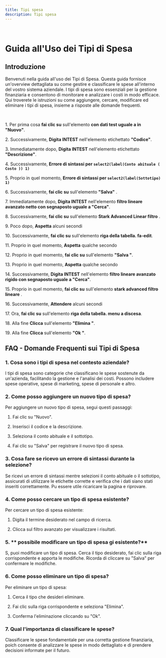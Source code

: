 ```yaml
---
title: Tipi spesa
description: Tipi spesa
---
```

&nbsp;

# Guida all\'Uso dei Tipi di Spesa

## Introduzione

Benvenuti nella guida all\'uso dei Tipi di Spesa\. Questa guida fornisce un\'overview dettagliata su come gestire e classificare le spese all\'interno del vostro sistema aziendale\. I tipi di spesa sono essenziali per la gestione finanziaria e consentono di monitorare e analizzare i costi in modo efficace\. Qui troverete le istruzioni su come aggiungere\, cercare\, modificare ed eliminare i tipi di spesa\, insieme a risposte alle domande frequenti\.

&nbsp;

1\. Per prima cosa **fai clic su** sull\'elemento **con dati test uguale a in \"Nuovo\"**\.

2\. Successivamente\, **Digita INTEST** nell\'elemento etichettato **\"Codice\"**\.

3\. Immediatamente dopo\, **Digita INTEST** nell\'elemento etichettato **\"Descrizione\"**\.

4\. Successivamente\, **Errore di sintassi per `select2(label(Conto abituale ( Costo )) 1)`**

5\. Proprio in quel momento\, **Errore di sintassi per `select2(label(Sottotipo) 1)`**

6\. Successivamente\, **fai clic su** sull\'elemento **\"Salva\"** \.

7\. Immediatamente dopo\, **Digita INTEST** nell\'elemento **filtro lineare avanzato netto con segnaposto uguale a \"Cerca\"**\.

8\. Successivamente\, **fai clic su** sull\'elemento **Stark Advanced Linear filtro** \.

9\. Poco dopo\, **Aspetta** alcuni secondi

10\. Successivamente\, **fai clic su** sull\'elemento **riga della tabella\. fa\-edit**\.

11\. Proprio in quel momento\, **Aspetta** qualche secondo

12\. Proprio in quel momento\, **fai clic su** sull\'elemento **\"Salva \"**\.

13\. Proprio in quel momento\, **Aspetta** qualche secondo

14\. Successivamente\, **Digita INTEST** nell\'elemento **filtro lineare avanzato rigido con segnaposto uguale a \"Cerca\"**\.

15\. Proprio in quel momento\, **fai clic su** sull\'elemento **stark advanced filtro lineare** \.

16\. Successivamente\, **Attendere** alcuni secondi

17\. Ora\, **fai clic su** sull\'elemento **riga della tabella\. menu a discesa**\.

18\. Alla fine **Clicca** sull\'elemento **\"Elimina \"**\.

19\. Alla fine **Clicca** sull\'elemento **\"Ok \"**\.

## FAQ \- Domande Frequenti sui Tipi di Spesa

### 1\. **Cosa sono i tipi di spesa nel contesto aziendale\?**

I tipi di spesa sono categorie che classificano le spese sostenute da un\'azienda\, facilitando la gestione e l\'analisi dei costi\. Possono includere spese operative\, spese di marketing\, spese di personale e altro\.

### 2\. **Come posso aggiungere un nuovo tipo di spesa\?**

Per aggiungere un nuovo tipo di spesa\, segui questi passaggi\:

1. Fai clic su \"Nuovo\"\.

2. Inserisci il codice e la descrizione\.

3. Seleziona il conto abituale e il sottotipo\.

4. Fai clic su \"Salva\" per registrare il nuovo tipo di spesa\.

### 3\. **Cosa fare se ricevo un errore di sintassi durante la selezione\?**

Se ricevi un errore di sintassi mentre selezioni il conto abituale o il sottotipo\, assicurati di utilizzare le etichette corrette e verifica che i dati siano stati inseriti correttamente\. Pu essere utile ricaricare la pagina e riprovare\.

### 4\. **Come posso cercare un tipo di spesa esistente\?**

Per cercare un tipo di spesa esistente\:

1. Digita il termine desiderato nel campo di ricerca\.

2. Clicca sul filtro avanzato per visualizzare i risultati\.

### 5\. ** possibile modificare un tipo di spesa gi esistente\?**

S\, puoi modificare un tipo di spesa\. Cerca il tipo desiderato\, fai clic sulla riga corrispondente e apporta le modifiche\. Ricorda di cliccare su \"Salva\" per confermare le modifiche\.

### 6\. **Come posso eliminare un tipo di spesa\?**

Per eliminare un tipo di spesa\:

1. Cerca il tipo che desideri eliminare\.

2. Fai clic sulla riga corrispondente e seleziona \"Elimina\"\.

3. Conferma l\'eliminazione cliccando su \"Ok\"\.

### 7\. **Qual  l\'importanza di classificare le spese\?**

Classificare le spese  fondamentale per una corretta gestione finanziaria\, poich consente di analizzare le spese in modo dettagliato e di prendere decisioni informate per il futuro\.